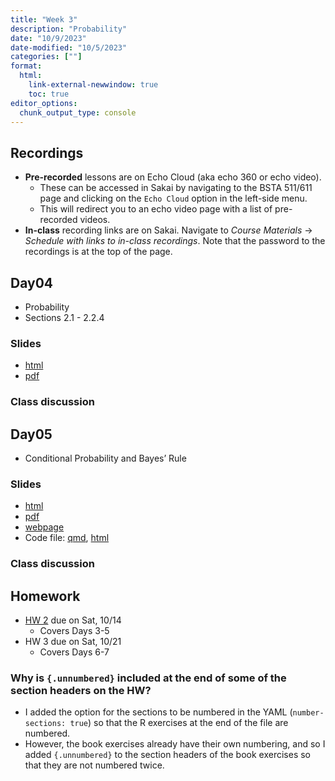 ```yaml
---
title: "Week 3"
description: "Probability"
date: "10/9/2023"
date-modified: "10/5/2023"
categories: [""]
format: 
  html:
    link-external-newwindow: true
    toc: true
editor_options: 
  chunk_output_type: console
---
```



## Recordings

* __Pre-recorded__ lessons are on Echo Cloud (aka echo 360 or echo video).
    * These can be accessed in Sakai by navigating to the BSTA 511/611 page and clicking on the `Echo Cloud` option in the left-side menu. 
    * This will redirect you to an echo video page with a list of pre-recorded videos.
* __In-class__ recording links are on Sakai. Navigate to _Course Materials_ -> _Schedule with links to in-class recordings_. Note that the password to the recordings is at the top of the page.  



## Day04 

* Probability
* Sections 2.1 - 2.2.4

### Slides

* [html](../slides/Day04_bsta511.qmd)
* [pdf](https://drive.google.com/drive/folders/1I5-e1Dbso2jBYm5oIbMV0FqdpM-0q8pn)



### Class discussion



## Day05 

* Conditional Probability and Bayes' Rule


### Slides

* [html](../slides/Day05_bsta511.qmd)
* [pdf](https://drive.google.com/drive/folders/1I5-e1Dbso2jBYm5oIbMV0FqdpM-0q8pn)
* [webpage](../slides_md/Day05_bsta511_md.qmd)
* Code file: [qmd](https://github.com/niederhausen/BSTA_511_F23/blob/main/slides_code/Day05_bsta511_code.qmd), [html](../slides_code/Day05_bsta511_code.qmd)

### Class discussion



## Homework

* [HW 2](../homework/HW_2_F23_bsta511.qmd) due on Sat, 10/14
    * Covers Days 3-5
* HW 3 due on Sat, 10/21
    * Covers Days 6-7

### Why is `{.unnumbered}` included at the end of some of the section headers on the HW?

* I added the option for the sections to be numbered in the YAML (`number-sections: true`) so that the R exercises at the end of the file are numbered. 
* However, the book exercises already have their own numbering, and so I added `{.unnumbered}` to the section headers of the book exercises so that they are not numbered twice. 

